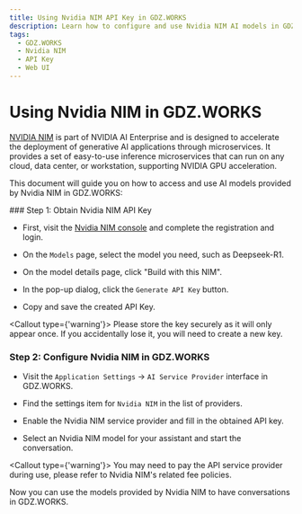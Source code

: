 ```yaml
---
title: Using Nvidia NIM API Key in GDZ.WORKS
description: Learn how to configure and use Nvidia NIM AI models in GDZ.WORKS, obtain an API key, and start a conversation.
tags:
  - GDZ.WORKS
  - Nvidia NIM
  - API Key
  - Web UI
---
```


# Using Nvidia NIM in GDZ.WORKS

[NVIDIA NIM](https://developer.nvidia.com/nim) is part of NVIDIA AI Enterprise and is designed to accelerate the deployment of generative AI applications through microservices. It provides a set of easy-to-use inference microservices that can run on any cloud, data center, or workstation, supporting NVIDIA GPU acceleration.

This document will guide you on how to access and use AI models provided by Nvidia NIM in GDZ.WORKS:

<Steps>
  ### Step 1: Obtain Nvidia NIM API Key

  - First, visit the [Nvidia NIM console](https://build.nvidia.com/explore/discover) and complete the registration and login.

  - On the `Models` page, select the model you need, such as Deepseek-R1.

  - On the model details page, click "Build with this NIM".

  - In the pop-up dialog, click the `Generate API Key` button.

  - Copy and save the created API Key.

  <Callout type={'warning'}>
    Please store the key securely as it will only appear once. If you accidentally lose it, you will need to create a new key.
  </Callout>

  ### Step 2: Configure Nvidia NIM in GDZ.WORKS

  - Visit the `Application Settings` -> `AI Service Provider` interface in GDZ.WORKS.

  - Find the settings item for `Nvidia NIM` in the list of providers.

  - Enable the Nvidia NIM service provider and fill in the obtained API key.

  - Select an Nvidia NIM model for your assistant and start the conversation.

  <Callout type={'warning'}>
    You may need to pay the API service provider during use, please refer to Nvidia NIM's related fee policies.
  </Callout>
</Steps>

Now you can use the models provided by Nvidia NIM to have conversations in GDZ.WORKS.
